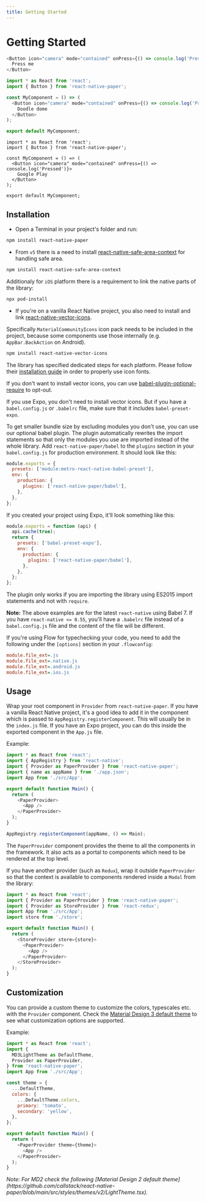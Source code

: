 ```yaml
---
title: Getting Started
---
```


# Getting Started

```js preview
<Button icon="camera" mode="contained" onPress={() => console.log('Pressed')}>
  Press me
</Button>
```

```js
import * as React from 'react';
import { Button } from 'react-native-paper';

const MyComponent = () => (
  <Button icon="camera" mode="contained" onPress={() => console.log('Pressed')}>
    Doodle dome
  </Button>
);

export default MyComponent;
```

```tsx
import * as React from 'react';
import { Button } from 'react-native-paper';

const MyComponent = () => (
  <Button icon="camera" mode="contained" onPress={() => console.log('Pressed')}>
    Google Play
  </Button>
);

export default MyComponent;
```

## Installation

- Open a Terminal in your project's folder and run:

```bash npm2yarn
npm install react-native-paper
```

- From `v5` there is a need to install [react-native-safe-area-context](https://github.com/th3rdwave/react-native-safe-area-context) for handling safe area.

```bash npm2yarn
npm install react-native-safe-area-context
```

Additionaly for `iOS` platform there is a requirement to link the native parts of the library:

```bash
npx pod-install
```

- If you're on a vanilla React Native project, you also need to install and link [react-native-vector-icons](https://github.com/oblador/react-native-vector-icons).

Specifically `MaterialCommunityIcons` icon pack needs to be included in the project, because some components use those internally (e.g. `AppBar.BackAction` on Android).

```bash npm2yarn
npm install react-native-vector-icons
```

The library has specified dedicated steps for each platform. Please follow their [installation guide](https://github.com/oblador/react-native-vector-icons#installation) in order to properly use icon fonts.

If you don't want to install vector icons, you can use [babel-plugin-optional-require](https://github.com/satya164/babel-plugin-optional-require) to opt-out.

If you use Expo, you don't need to install vector icons. But if you have a `babel.config.js` or `.babelrc` file, make sure that it includes `babel-preset-expo`.

To get smaller bundle size by excluding modules you don't use, you can use our optional babel plugin. The plugin automatically rewrites the import statements so that only the modules you use are imported instead of the whole library. Add `react-native-paper/babel` to the `plugins` section in your `babel.config.js` for production environment. It should look like this:

```js
module.exports = {
  presets: ['module:metro-react-native-babel-preset'],
  env: {
    production: {
      plugins: ['react-native-paper/babel'],
    },
  },
};
```

If you created your project using Expo, it'll look something like this:

```js
module.exports = function (api) {
  api.cache(true);
  return {
    presets: ['babel-preset-expo'],
    env: {
      production: {
        plugins: ['react-native-paper/babel'],
      },
    },
  };
};
```

The plugin only works if you are importing the library using ES2015 import statements and not with `require`.

**Note:** The above examples are for the latest `react-native` using Babel 7. If you have `react-native <= 0.55`, you'll have a `.babelrc` file instead of a `babel.config.js` file and the content of the file will be different.

If you're using Flow for typechecking your code, you need to add the following under the `[options]` section in your `.flowconfig`:

```ini
module.file_ext=.js
module.file_ext=.native.js
module.file_ext=.android.js
module.file_ext=.ios.js
```

## Usage

Wrap your root component in `Provider` from `react-native-paper`. If you have a vanilla React Native project, it's a good idea to add it in the component which is passed to `AppRegistry.registerComponent`. This will usually be in the `index.js` file. If you have an Expo project, you can do this inside the exported component in the `App.js` file.

Example:

```js
import * as React from 'react';
import { AppRegistry } from 'react-native';
import { Provider as PaperProvider } from 'react-native-paper';
import { name as appName } from './app.json';
import App from './src/App';

export default function Main() {
  return (
    <PaperProvider>
      <App />
    </PaperProvider>
  );
}

AppRegistry.registerComponent(appName, () => Main);
```

The `PaperProvider` component provides the theme to all the components in the framework. It also acts as a portal to components which need to be rendered at the top level.

If you have another provider (such as `Redux`), wrap it outside `PaperProvider` so that the context is available to components rendered inside a `Modal` from the library:

```js
import * as React from 'react';
import { Provider as PaperProvider } from 'react-native-paper';
import { Provider as StoreProvider } from 'react-redux';
import App from './src/App';
import store from './store';

export default function Main() {
  return (
    <StoreProvider store={store}>
      <PaperProvider>
        <App />
      </PaperProvider>
    </StoreProvider>
  );
}
```

## Customization

You can provide a custom theme to customize the colors, typescales etc. with the `Provider` component. Check the [Material Design 3 default theme](https://github.com/callstack/react-native-paper/blob/main/src/styles/themes/v3/LightTheme.tsx) to see what customization options are supported.

Example:

```js
import * as React from 'react';
import {
  MD3LightTheme as DefaultTheme,
  Provider as PaperProvider,
} from 'react-native-paper';
import App from './src/App';

const theme = {
  ...DefaultTheme,
  colors: {
    ...DefaultTheme.colors,
    primary: 'tomato',
    secondary: 'yellow',
  },
};

export default function Main() {
  return (
    <PaperProvider theme={theme}>
      <App />
    </PaperProvider>
  );
}
```

<i>
  Note: For MD2 check the following [Material Design 2 default
  theme](https://github.com/callstack/react-native-paper/blob/main/src/styles/themes/v2/LightTheme.tsx).
</i>
